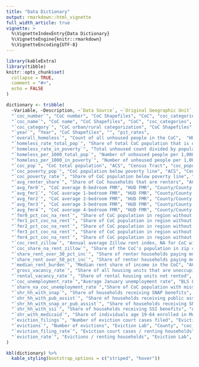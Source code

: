 ```yaml
---
title: "Data Dictionary"
output: rmarkdown::html_vignette
full_width_article: true
vignette: >
  %\VignetteIndexEntry{Data Dictionary}
  %\VignetteEngine{knitr::rmarkdown}
  %\VignetteEncoding{UTF-8}
---
```


```r
library(kableExtra)
library(tibble)
knitr::opts_chunk$set(
  collapse = TRUE,
  comment = "#>",
  echo = FALSE
)
```

```r
dictionary <- tribble(
  ~Variable, ~Description, ~`Data Source`, ~`Original Geographic Unit`, ~`Creator Target`,
  "`coc_number`", "CoC number", "CoC Shapefiles", "CoC", "coc_categories",
  "`coc_name`", "CoC name", "CoC Shapefiles", "CoC", "coc_categories",
  "`coc_category`", "CoC urban/rural categorization", "CoC Shapefiles", "CoC", "coc_categories",
  "`year`", "Year", "CoC Shapefiles", "", "pit_rates",
  "`overall_homeless`", "Count of all unhoused people in the CoC",  "HUD PiT Counts", "CoC", "pit_rates",
  "`homeless_rate_total_pop`", "Share of total CoC population that is unhoused", "HUD PiT Counts & ACS", "CoC & County", "pit_rates",
  "`homeless_rate_in_poverty`", "Total unhoused count divided by population below poverty line", "HUD PiT Counts & ACS", "CoC & County", "pit_rates",
  "`homeless_per_1000_total_pop`", "Number of unhoused people per 1,000 people in the overall population", "HUD PiT Counts & ACS", "CoC & County", "pit_rates",
  "`homeless_per_1000_in_poverty`", "Number of unhoused people per 1,000 people below the poverty line", "HUD PiT Counts & ACS", "CoC & County", "pit_rates",
  "`coc_pop`", "CoC total population", "ACS", "Census Tract", "coc_populations",
  "`coc_poverty_pop`", "CoC population below poverty line", "ACS", "Census Tract", "coc_populations",
  "`coc_poverty_rate`", "Share of CoC population below poverty line", "ACS", "Census Tract", "coc_populations",
  "`avg_renter_share`", "Share of CoC households that are renters", "ACS", "County", "coc_renter_shares",
  "`avg_fmr0`", "CoC average 0-bedroom FMR", "HUD FMR", "County/County Subdivision", "coc_fmr",
  "`avg_fmr1`", "CoC average 1-bedroom FMR", "HUD FMR", "County/County Subdivision", "coc_fmr",
  "`avg_fmr2`", "CoC average 2-bedroom FMR", "HUD FMR", "County/County Subdivision", "coc_fmr",
  "`avg_fmr3`", "CoC average 3-bedroom FMR", "HUD FMR", "County/County Subdivision", "coc_fmr",
  "`avg_fmr4`", "CoC average 4-bedroom FMR", "HUD FMR", "County/County Subdivision", "coc_fmr",
  "`fmr0_pct_coc_na_rent`", "Share of CoC population in region without a 0-bedroom FMR", "HUD FMR", "County/County Subdivision", "coc_fmr",
  "`fmr1_pct_coc_na_rent`", "Share of CoC population in region without a 1-bedroom FMR", "HUD FMR", "County/County Subdivision", "coc_fmr",
  "`fmr2_pct_coc_na_rent`", "Share of CoC population in region without a 2-bedroom FMR", "HUD FMR", "County/County Subdivision", "coc_fmr",
  "`fmr3_pct_coc_na_rent`", "Share of CoC population in region without a 3-bedroom FMR", "HUD FMR", "County/County Subdivision", "coc_fmr",
  "`fmr4_pct_coc_na_rent`", "Share of CoC population in region without a 4-bedroom FMR", "HUD FMR", "County/County Subdivision", "coc_fmr",
  "`coc_rent_zillow`", "Annual average Zillow rent index, NA for CoC with no zip codes covered by the Zillow rent index", "Zillow Rent Index", "Zip Code", "coc_zillow_rent",
  "`coc_share_na_rent_zillow`", "Share of the CoC's population in zip codes not covered by the Zillow rent index", "Zillow Rent Index", "Zip Code", "coc_zillow_rent",
  "`share_rent_over_30_pct_inc`", "Share of renter households paying more than 30 percent of their income in rent", "ACS", "Census Tract", "coc_rent_burdened_share",
  "`share_rent_over_50_pct_inc`", "Share of renter households paying more than 50 percent of their income in rent", "ACS", "Census Tract", "coc_rent_burdened_share",
  "`median_rent_burden`", "Median rent share of income in the CoC", "ACS", "Census Tract", "coc_rent_burdened_share",
  "`gross_vacancy_rate`", "Share of all housing units that are unoccupied", "ACS", "Census Tract", "coc_rental_vacancy_rate",
  "`rental_vacancy_rate`", "Share of rental housing units not rented", "ACS", "Census Tract", "coc_rental_vacancy_rate",
  "`coc_unemployment_rate`","Average January unemployment rate", "BLS LAUS", "County", "coc_unemployment_rate",
  "`share_na_coc_unemployment_rate`","Share of CoC population with missing unemployment rate", "BLS LAUS", "County", "coc_unemployment_rate",
  "`shr_hh_with_snap`", "Share of households receiving SNAP benefits", "ACS", "Census Tract", "coc_public_program_use",
  "`shr_hh_with_pub_assist`", "Share of households receiving public assistance benefits", "ACS", "Census Tract", "coc_public_program_use",
  "`shr_hh_with_snap_or_pub_assist`", "Share of households receiving SNAP or public assistance benefits", "ACS", "Census Tract", "coc_public_program_use",
  "`shr_hh_with_ssi`", "Share of households receiving SSI benefits", "ACS", "Census Tract", "coc_public_program_use",
  "`shr_with_medicaid`", "Share of individuals age 19-64 enrolled in Medicaid", "ACS", "Census Tract", "coc_public_program_use",
  "`eviction_filings`", "Number of eviction court cases filed", "Eviction Lab", "County", "coc_evictions",
  "`evictions`", "Number of evictions", "Eviction Lab", "County", "coc_evictions",
  "`eviction_filing_rate`", "Eviction court cases / renting households", "Eviction Lab", "County", "coc_evictions",
  "`eviction_rate`", "Evictions / renting households", "Eviction Lab", "County", "coc_evictions"
)
```

```r
kbl(dictionary) %>% 
  kable_styling(bootstrap_options = c("striped", "hover"))
```